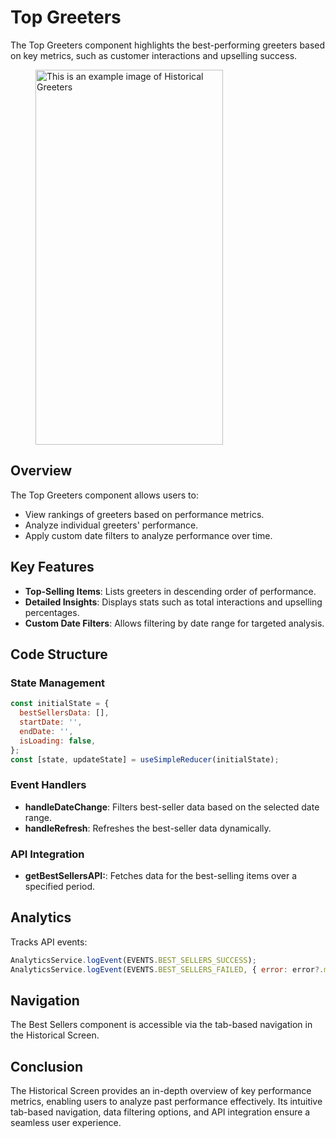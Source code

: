 
# Top Greeters

The Top Greeters component highlights the best-performing greeters based on key metrics, such as customer interactions and upselling success.

<figure> <img src="/img/inventory/historicalGreeters.png" alt="This is an example image  of Historical Greeters" width="300" height="600" /></figure>

## Overview

The Top Greeters component allows users to:

- View rankings of greeters based on performance metrics.
- Analyze individual greeters' performance.
- Apply custom date filters to analyze performance over time.

## Key Features

- **Top-Selling Items**:  Lists greeters in descending order of performance.
- **Detailed Insights**: Displays stats such as total interactions and upselling percentages.
- **Custom Date Filters**: Allows filtering by date range for targeted analysis.

## Code Structure

### State Management

```javascript
const initialState = {
  bestSellersData: [],
  startDate: '',
  endDate: '',
  isLoading: false,
};
const [state, updateState] = useSimpleReducer(initialState);
```

### Event Handlers

- **handleDateChange**: Filters best-seller data based on the selected date range.
- **handleRefresh**: Refreshes the best-seller data dynamically.

### API Integration

- **getBestSellersAPI:**: Fetches data for the best-selling items over a specified period.

## Analytics

Tracks API events:

```javascript
AnalyticsService.logEvent(EVENTS.BEST_SELLERS_SUCCESS);
AnalyticsService.logEvent(EVENTS.BEST_SELLERS_FAILED, { error: error?.message });
```

## Navigation

The Best Sellers component is accessible via the tab-based navigation in the Historical Screen.

## Conclusion

The Historical Screen provides an in-depth overview of key performance metrics, enabling users to analyze past performance effectively. Its intuitive tab-based navigation, data filtering options, and API integration ensure a seamless user experience.



